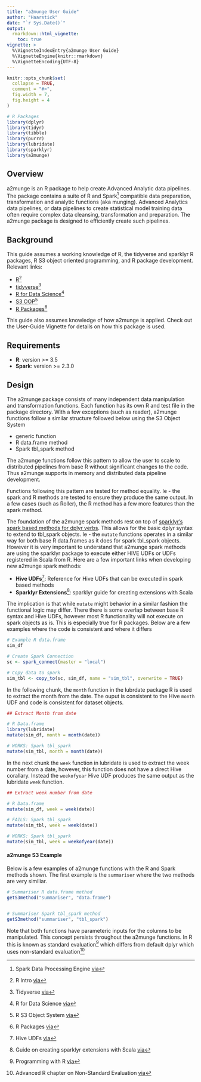 ```yaml
---
title: "a2munge User Guide"
author: "Haarstick"
date: "`r Sys.Date()`"
output: 
  rmarkdown::html_vignette:
    toc: true
vignette: >
  %\VignetteIndexEntry{a2munge User Guide}
  %\VignetteEngine{knitr::rmarkdown}
  %\VignetteEncoding{UTF-8}
---
```


```r
knitr::opts_chunk$set(
  collapse = TRUE,
  comment = "#>",
  fig.width = 7,
  fig.height = 4
)
```


```r

# R Packages
library(dplyr)
library(tidyr)
library(tibble)
library(purrr)
library(lubridate)
library(sparklyr)
library(a2munge)

```


## Overview


a2munge is an R package to help create Advanced Analytic data pipelines. The package contains a suite of R and Spark^[Spark Data Processing Engine [via](https://spark.apache.org/)] compatible data preparation, transformation and analytic functions (aka munging). Advanced Analytics data pipelines, or data pipelines to create statistical model training data often require complex data cleansing, transformation and preparation. The a2munge package is designed to efficiently create such pipelines. 

## Background

This guide assumes a working knowledge of R, the tidyverse and sparklyr R packages, R S3 object oriented programming, and R package development. Relevant links:

* [R](https://cran.r-project.org/doc/manuals/r-release/R-intro.pdf)^[R Intro [via](https://cran.r-project.org/doc/manuals/r-release/R-intro.pdf)]
* [tidyverse](https://www.tidyverse.org/)^[Tidyverse [via](https://www.tidyverse.org/)]
* [R for Data Science](https://r4ds.had.co.nz/)^[R for Data Science [via](https://r4ds.had.co.nz/)]
* [S3 OOP](http://adv-r.had.co.nz/S3.html)^[R S3 Object System [via](http://adv-r.had.co.nz/S3.html)]
* [R Packages](http://r-pkgs.had.co.nz/)^[R Packages [via](http://r-pkgs.had.co.nz/)]


This guide also assumes knowledge of how a2munge is applied. Check out the User-Guide Vignette for details on how this package is used. 


## Requirements

* __R__: version >= 3.5
* __Spark__: version >= 2.3.0


## Design

The a2munge package consists of many independent data manipulation and transformation functions. Each function has its own R and test file in the package directory. With a few exceptions (such as reader), a2munge functions follow a similar structure followed below using the S3 Object System

* generic function
* R data.frame method
* Spark tbl_spark method

The a2munge functions follow this pattern to allow the user to scale to distributed pipelines from base R without significant changes to the code. Thus a2munge supports in memory and distributed data pipeline development. 

Functions following this pattern are tested for method equality. Ie - the spark and R methods are tested to ensure they produce the same output. In a few cases (such as Roller), the R method has a few more features than the spark method. 

The foundation of the a2munge spark methods rest on top of [sparklyr's spark based methods for dplyr verbs](https://spark.rstudio.com/dplyr/). This allows for the basic dplyr syntax to extend to tbl_spark objects. Ie - the `mutate` functions operates in a similar way for both base R data.frames as it does for spark tbl_spark objects. However it is very important to understand that a2munge spark methods are using the sparklyr package to execute either HIVE UDFs or UDFs registered in Scala from R. Here are a few important links when developing new a2munge spark methods:

* __Hive UDFs__^[Hive UDFs [via](https://cwiki.apache.org/confluence/display/Hive/LanguageManual+UDF)]: Reference for Hive UDFs that can be executed in spark based methods
* __Sparklyr Extensions__^[Guide on creating sparklyr extensions with Scala [via](https://spark.rstudio.com/extensions/)]: sparklyr guide for creating extensions with Scala


The implication is that while `mutate` might behavior in a similar fashion the functional logic may differ. There  there is some overlap between base R syntax and Hive UDFs, however most R functionality will not execute on spark objects as is. This is especially true for R packages. Below are a few examples where the code is consistent and where it differs


```r
# Example R data.frame 
sim_df

```


```r

# Create Spark Connection
sc <- spark_connect(master = "local")

# Copy data to spark
sim_tbl <- copy_to(sc, sim_df, name = "sim_tbl", overwrite = TRUE)
```

In the following chunk, the `month` function in the lubrdate package R is used to extract the month from the date. The ouput is consistent to the Hive `month` UDF and code is consistent for dataset objects.

```r

## Extract Month from date

# R Data.frame
library(lubridate)
mutate(sim_df, month = month(date))

# WORKS: Spark tbl_spark
mutate(sim_tbl, month = month(date))


```

In the next chunk the `week` function in lubridate is used to extract the week number from a date, however, this function does not have a direct Hive corallary. Instead the `weekofyear` Hive UDF produces the same output as the lubridate `week` function.


```r

## Extract week number from date

# R Data.frame
mutate(sim_df, week = week(date))

# FAILS: Spark tbl_spark
mutate(sim_tbl, week = week(date))

# WORKS: Spark tbl_spark
mutate(sim_tbl, week = weekofyear(date))

```


#### a2munge S3 Example

Below is a few examples of a2munge functions with the R and Spark methods shown. The first example is the `summariser` where the two methods are very similiar. 


```r

# Summariser R data.frame method
getS3method("summariser", "data.frame")


# Summariser Spark tbl_spark method
getS3method("summariser", "tbl_spark")

```

Note that both functions have parameteric inputs for the columns to be manipulated. This concept persists throughout the a2munge functions. In R this is known as standard evaluation^[Programming with R [via](https://dplyr.tidyverse.org/articles/programming.html)] which differs from default dplyr which uses non-standard evaluation^[Advanced R chapter on Non-Standard Evaluation [via](http://adv-r.had.co.nz/Computing-on-the-language.html)]

